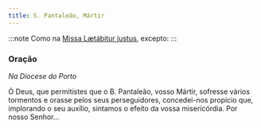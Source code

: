 ```yaml
---
title: S. Pantaleão, Mártir
---
```


:::note
Como na [Missa Lætábitur justus](/missal/comum/5martirnaopontifice2), excepto:
:::

### Oração

_Na Diocese do Porto_

Ó Deus, que permitistes que o B. Pantaleão, vosso Mártir, sofresse vários
tormentos e orasse pelos seus perseguidores, concedei-nos propício que,
implorando o seu auxílio, sintamos o efeito da vossa misericórdia. Por
nosso Senhor...
